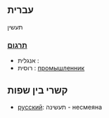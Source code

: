 ==עברית==
תעשין

===[[תרגום]]===
*אנגלית : 
*רוסית : [[промышленник]]

==קשרי בין שפות== 
*[[русский]]: תעשינה - несмеяна

{{notenglish}}